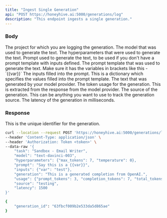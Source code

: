 ```yaml
---
title: "Ingest Single Generation"
api: "POST https://honeyhive.ai:5000/generations/log"
description: "This endpoint ingests a single generation."
---
```


### Body

<ParamField body="task" type="string" required>
    The project for which you are logging the generation.
</ParamField>

<ParamField body="model" type="string" required>
    The model that was used to generate the text.
</ParamField>

<ParamField body="hyperparameters" type="object" required>
    The hyperparameters that were used to generate the text.
</ParamField>

<ParamField body="prompt_template" type="string">
    Prompt used to generate the text, to be used if you don't have a prompt template with inputs defined.
</ParamField>

<ParamField body="prompt_template" type="string">
    The prompt template that was used to generate the text. Make sure it has the variables in brackets like this - `{{var}}`
</ParamField>

<ParamField body="inputs" type="object">
    The inputs filled into the prompt. This is a dictionary which specifies the values filled into the prompt template.
</ParamField>

<ParamField body="generation" type="string" required>
    The text that was generated by your model provider.
</ParamField>

<ParamField body="usage" type="object">
    The token usage for the generation. This is extracted from the response from the model provider.
</ParamField>

<ParamField body="source" type="string">
    The source of the generation. This can be anything you want to use to track the generation source.
</ParamField>

<ParamField body="latency" type="number">
    The latency of the generation in milliseconds.
</ParamField>

### Response

<ResponseField name="generation_id" type="string">
  This is the unique identifier for the generation.
</ResponseField>


<RequestExample>

```bash Example Request
curl --location --request POST 'https://honeyhive.ai:5000/generations/log' \
--header 'Content-Type: application/json' \
--header 'Authorization: Token <token>' \
--data-raw '{
    "task": "Sandbox - Email Writer",
    "model": "text-davinci-003",
    "hyperparameters": {"max_tokens": 7, "temperature": 0},
    "prompt": "Say this is a {{var}}",
    "inputs": {"var": "test"},
    "generation": "This is a generated completion from OpenAI.",
    "usage": {"prompt_tokens": 3, "completion_tokens": 7, "total_tokens": 10}
    "source": "testing",
    "latency": 1500
}'
```

</RequestExample>

<ResponseExample>

```bash Example Response
{
    "generation_id": "63fbcf009b2e533da5d865ae"
}
```

</ResponseExample>